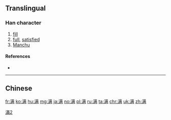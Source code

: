 {{also|滿}}
==Translingual==
{{ja-forms|[[満]]|满|[[滿]]}}

===Han character===
{{Han char|rn=85|rad=水|as=10|sn=13|four=|canj=ETMB|ids=⿰氵⿱艹两}}

# [[fill]]
# [[full]], [[satisfied]]
# [[Manchu]]

====References====
* {{Han ref|kx=0643.241|hdz=31694.010|uh=6EE1|ud=28385}}

[[Category:CJKV characters simplified differently in Japan and China|滿2]]

----
==Chinese==
{{zh-see|滿}}

[[fr:满]]
[[ko:满]]
[[hu:满]]
[[mg:满]]
[[ja:满]]
[[no:满]]
[[pl:满]]
[[ru:满]]
[[ta:满]]
[[chr:满]]
[[uk:满]]
[[zh:满]]